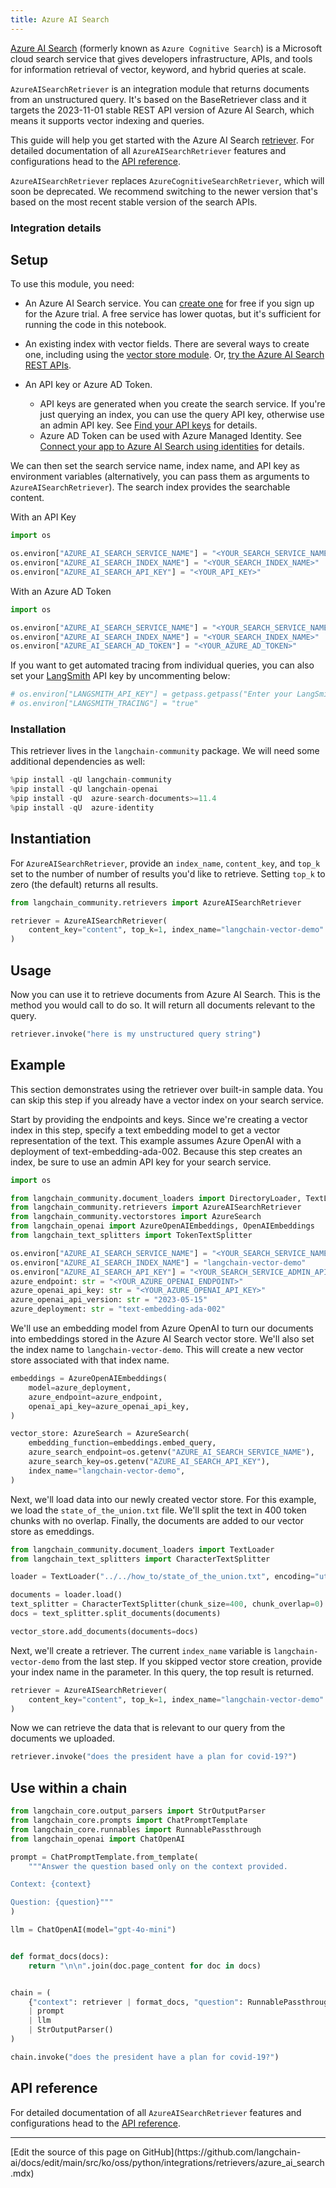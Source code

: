 ```yaml
---
title: Azure AI Search
---
```


[Azure AI Search](https://learn.microsoft.com/azure/search/search-what-is-azure-search) (formerly known as `Azure Cognitive Search`) is a Microsoft cloud search service that gives developers infrastructure, APIs, and tools for information retrieval of vector, keyword, and hybrid queries at scale.

`AzureAISearchRetriever` is an integration module that returns documents from an unstructured query. It's based on the BaseRetriever class and it targets the 2023-11-01 stable REST API version of Azure AI Search, which means it supports vector indexing and queries.

This guide will help you get started with the Azure AI Search [retriever](/oss/python/langchain/retrieval). For detailed documentation of all `AzureAISearchRetriever` features and configurations head to the [API reference](https://python.langchain.com/api_reference/community/retrievers/langchain_community.retrievers.azure_ai_search.AzureAISearchRetriever.html).

`AzureAISearchRetriever` replaces `AzureCognitiveSearchRetriever`, which will soon be deprecated. We recommend switching to the newer version that's based on the most recent stable version of the search APIs.

### Integration details

<ItemTable category="document_retrievers" item="AzureAISearchRetriever" />

## Setup

To use this module, you need:

+ An Azure AI Search service. You can [create one](https://learn.microsoft.com/azure/search/search-create-service-portal) for free if you sign up for the Azure trial. A free service has lower quotas, but it's sufficient for running the code in this notebook.

+ An existing index with vector fields. There are several ways to create one, including using the [vector store module](../vectorstores/azuresearch.ipynb). Or, [try the Azure AI Search REST APIs](https://learn.microsoft.com/azure/search/search-get-started-vector).

+ An API key or Azure AD Token.
  + API keys are generated when you create the search service. If you're just querying an index, you can use the query API key, otherwise use an admin API key. See [Find your API keys](https://learn.microsoft.com/azure/search/search-security-api-keys?tabs=rest-use%2Cportal-find%2Cportal-query#find-existing-keys) for details.
  + Azure AD Token can be used with Azure Managed Identity. See [Connect your app to Azure AI Search using identities](https://learn.microsoft.com/en-us/azure/search/keyless-connections?tabs=python%2Cazure-cli) for details.

We can then set the search service name, index name, and API key as environment variables (alternatively, you can pass them as arguments to `AzureAISearchRetriever`). The search index provides the searchable content.

With an API Key

```python
import os

os.environ["AZURE_AI_SEARCH_SERVICE_NAME"] = "<YOUR_SEARCH_SERVICE_NAME>"
os.environ["AZURE_AI_SEARCH_INDEX_NAME"] = "<YOUR_SEARCH_INDEX_NAME>"
os.environ["AZURE_AI_SEARCH_API_KEY"] = "<YOUR_API_KEY>"
```

With an Azure AD Token

```python
import os

os.environ["AZURE_AI_SEARCH_SERVICE_NAME"] = "<YOUR_SEARCH_SERVICE_NAME>"
os.environ["AZURE_AI_SEARCH_INDEX_NAME"] = "<YOUR_SEARCH_INDEX_NAME>"
os.environ["AZURE_AI_SEARCH_AD_TOKEN"] = "<YOUR_AZURE_AD_TOKEN>"
```

If you want to get automated tracing from individual queries, you can also set your [LangSmith](https://docs.smith.langchain.com/) API key by uncommenting below:

```python
# os.environ["LANGSMITH_API_KEY"] = getpass.getpass("Enter your LangSmith API key: ")
# os.environ["LANGSMITH_TRACING"] = "true"
```

### Installation

This retriever lives in the `langchain-community` package. We will need some additional dependencies as well:

```python
%pip install -qU langchain-community
%pip install -qU langchain-openai
%pip install -qU  azure-search-documents>=11.4
%pip install -qU  azure-identity
```

## Instantiation

For `AzureAISearchRetriever`, provide an `index_name`, `content_key`, and `top_k` set to the number of number of results you'd like to retrieve. Setting `top_k` to zero (the default) returns all results.

```python
from langchain_community.retrievers import AzureAISearchRetriever

retriever = AzureAISearchRetriever(
    content_key="content", top_k=1, index_name="langchain-vector-demo"
)
```

## Usage

Now you can use it to retrieve documents from Azure AI Search.
This is the method you would call to do so. It will return all documents relevant to the query.

```python
retriever.invoke("here is my unstructured query string")
```

## Example

This section demonstrates using the retriever over built-in sample data. You can skip this step if you already have a vector index on your search service.

Start by providing the endpoints and keys. Since we're creating a vector index in this step, specify a text embedding model to get a vector representation of the text. This example assumes Azure OpenAI with a deployment of text-embedding-ada-002. Because this step creates an index, be sure to use an admin API key for your search service.

```python
import os

from langchain_community.document_loaders import DirectoryLoader, TextLoader
from langchain_community.retrievers import AzureAISearchRetriever
from langchain_community.vectorstores import AzureSearch
from langchain_openai import AzureOpenAIEmbeddings, OpenAIEmbeddings
from langchain_text_splitters import TokenTextSplitter

os.environ["AZURE_AI_SEARCH_SERVICE_NAME"] = "<YOUR_SEARCH_SERVICE_NAME>"
os.environ["AZURE_AI_SEARCH_INDEX_NAME"] = "langchain-vector-demo"
os.environ["AZURE_AI_SEARCH_API_KEY"] = "<YOUR_SEARCH_SERVICE_ADMIN_API_KEY>"
azure_endpoint: str = "<YOUR_AZURE_OPENAI_ENDPOINT>"
azure_openai_api_key: str = "<YOUR_AZURE_OPENAI_API_KEY>"
azure_openai_api_version: str = "2023-05-15"
azure_deployment: str = "text-embedding-ada-002"
```

We'll use an embedding model from Azure OpenAI to turn our documents into embeddings stored in the Azure AI Search vector store. We'll also set the index name to `langchain-vector-demo`. This will create a new vector store associated with that index name.

```python
embeddings = AzureOpenAIEmbeddings(
    model=azure_deployment,
    azure_endpoint=azure_endpoint,
    openai_api_key=azure_openai_api_key,
)

vector_store: AzureSearch = AzureSearch(
    embedding_function=embeddings.embed_query,
    azure_search_endpoint=os.getenv("AZURE_AI_SEARCH_SERVICE_NAME"),
    azure_search_key=os.getenv("AZURE_AI_SEARCH_API_KEY"),
    index_name="langchain-vector-demo",
)
```

Next, we'll load data into our newly created vector store. For this example, we load the `state_of_the_union.txt` file. We'll split the text in 400 token chunks with no overlap. Finally, the documents are added to our vector store as emeddings.

```python
from langchain_community.document_loaders import TextLoader
from langchain_text_splitters import CharacterTextSplitter

loader = TextLoader("../../how_to/state_of_the_union.txt", encoding="utf-8")

documents = loader.load()
text_splitter = CharacterTextSplitter(chunk_size=400, chunk_overlap=0)
docs = text_splitter.split_documents(documents)

vector_store.add_documents(documents=docs)
```

Next, we'll create a retriever. The current `index_name` variable is `langchain-vector-demo` from the last step. If you skipped vector store creation, provide your index name in the parameter. In this query, the top result is returned.

```python
retriever = AzureAISearchRetriever(
    content_key="content", top_k=1, index_name="langchain-vector-demo"
)
```

Now we can retrieve the data that is relevant to our query from the documents we uploaded.

```python
retriever.invoke("does the president have a plan for covid-19?")
```

## Use within a chain

```python
from langchain_core.output_parsers import StrOutputParser
from langchain_core.prompts import ChatPromptTemplate
from langchain_core.runnables import RunnablePassthrough
from langchain_openai import ChatOpenAI

prompt = ChatPromptTemplate.from_template(
    """Answer the question based only on the context provided.

Context: {context}

Question: {question}"""
)

llm = ChatOpenAI(model="gpt-4o-mini")


def format_docs(docs):
    return "\n\n".join(doc.page_content for doc in docs)


chain = (
    {"context": retriever | format_docs, "question": RunnablePassthrough()}
    | prompt
    | llm
    | StrOutputParser()
)
```

```python
chain.invoke("does the president have a plan for covid-19?")
```

## API reference

For detailed documentation of all `AzureAISearchRetriever` features and configurations head to the [API reference](https://python.langchain.com/api_reference/community/retrievers/langchain_community.retrievers.azure_ai_search.AzureAISearchRetriever.html).

---

<Callout icon="pen-to-square" iconType="regular">
  [Edit the source of this page on GitHub](https://github.com/langchain-ai/docs/edit/main/src/ko/oss/python/integrations/retrievers/azure_ai_search.mdx)
</Callout>
